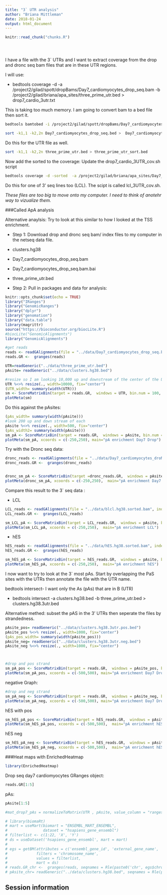 ```yaml
---
title: "3` UTR analysis"
author: "Briana Mittleman"
date: 2018-01-24
output: html_document
---
```


<!-- The file analysis/chunks.R contains chunks that define default settings
shared across the workflowr files. -->
```r
knitr::read_chunk("chunks.R")
```

<!-- Update knitr chunk options -->
```r
```

<!-- Insert the date the file was last updated -->
```r
```

<!-- Insert the code version (Git commit SHA1) if Git repository exists and R
 package git2r is installed -->
```r
```

<!-- Add your analysis here -->

I have a file with the 3` UTRs and I want to extract coverage from the drop and dronc seq bam files that are in these UTR regions.

I will use:  


- bedtools coverage -d -a /project2/gilad/spott/dropBams/Day7_cardiomyocytes_drop_seq.bam -b /project2/gilad/briana/apa_sites/three_prime_utr.bed > drop7_cardio_3utr.txt


This is taking too much memory. I am going to convert bam to a bed file then sort it.  
 
```bash
bedtools bamtobed -i /project2/gilad/spott/dropBams/Day7_cardiomyocytes_drop_seq.bam > Day7_cardiomyocytes_drop_seq.bed  

sort -k1,1 -k2,2n Day7_cardiomyocytes_drop_seq.bed >  Day7_cardiomyocytes_drop_seq_sort.bed 
```



Do this for the UTR file as well.  

```bash
sort -k1,1 -k2,2n three_prime_utr.bed > three_prime_utr_sort.bed  
```


Now add the sorted to the coverage:  Update the drop7_cardio_3UTR_cov.sh script  


```bash
bedtools coverage -d -sorted  -a /project2/gilad/briana/apa_sites/Day7_cardiomyocytes_drop_seq_sort.bed  -b /project2/gilad/briana/apa_sites/three_prime_utr_sort.bed > drop7_cardio_3utr.txt
```

Do this for one of 3' seq lines too (LCL). The scipt is called lcl_3UTR_cov.sh.  

*These files are too big to move onto my computer. I need to think of anotehr way to vizualize them.*

###Called ApA analysis  

Alternative anaylsis: Try to look at this similar to how I looked at the TSS enrichment. 

* Step 1: Download drop and dronc seq bam/ index files to my computer in the netseq data file.  

- clusters.hg38  

- Day7_cardiomyocytes_drop_seq.bam  

- Day7_cardiomyocytes_drop_seq.bam.bai  

- three_prime_utr.bed  


* Step 2: Pull in packages and data for analysis:  


```r
knitr::opts_chunk$set(echo = TRUE)
library("IRanges")
library("GenomicRanges")
library("dplyr")
library("genomation")
library("data.table")
library(magrittr)
source("https://bioconductor.org/biocLite.R")
#biocLite("GenomicAlignments")
library("GenomicAlignments")
```

```r
#get reads
reads <- readGAlignments(file = "../data/Day7_cardiomyocytes_drop_seq.bam", index="../data/Day7_cardiomyocytes_drop_seq.bam.bai")
reads.GR <-  granges(reads)

UTR=readGeneric("../data/three_prime_utr.bed")
pAsite= readGeneric("../data/clusters.hg38.bed")

```




```r
#resize so I am looking 10,000 up and downstream of the center of the UTR
UTR %<>% resize(., width=10000, fix="center")
(UTR_width= summary(width(UTR)))
sm <- ScoreMatrixBin(target = reads.GR,  windows = UTR, bin.num = 100, bin.op = "mean")  
plotMeta(sm)


```


Do this against the pAsites: 

```r
(pAs_width= summary(width(pAsite)))
#look 200 up and down stream of each 
pAsite %<>% resize(., width=500, fix="center")
(pAs_width2= summary(width(pAsite)))
sm_pA <- ScoreMatrixBin(target = reads.GR,  windows = pAsite, bin.num = 500, bin.op = "mean",strand.aware=TRUE)
plotMeta(sm_pA, xcoords = c(-250,250), main="pA enrichment Day7 Drop")

```
Try with the Dronc seq data:  
```r
dronc_reads <- readGAlignments(file = "../data/Day7_cardiomyocytes_droNC_seq.bam", index="../data/Day7_cardiomyocytes_droNC_seq.bam.bai")
dronc_reads.GR <-  granges(dronc_reads)


dronc_sm_pA <- ScoreMatrixBin(target =dronc_reads.GR,  windows = pAsite, bin.num = 500, bin.op = "mean", strand.aware=TRUE)
plotMeta(dronc_sm_pA, xcoords = c(-250,250),  main="pA enrichment Day7 Dronc")
```








Compare this result to the 3` seq data :  


* LCL  


```r
LCL_reads <- readGAlignments(file = "../data/blcl.hg38.sorted.bam", index="../data/blcl.hg38.sorted.bam.bai")
LCL_reads.GR <-  granges(LCL_reads)

sm_LCL_pA <- ScoreMatrixBin(target = LCL_reads.GR,  windows = pAsite, bin.num = 500, bin.op = "mean", strand.aware=TRUE)
plotMeta(sm_LCL_pA, xcoords = c(-250,250),  main="pA enrichment LCL")
```

* hES  

```r
hES_reads <- readGAlignments(file = "../data/hES.hg38.sorted.bam", index="../data/hES.hg38.sorted.bam.bai") 
hES_reads.GR <-  granges(hES_reads)

sm_hES_pA <- ScoreMatrixBin(target = hES_reads.GR,  windows = pAsite, bin.num = 500, bin.op = "mean", strand.aware=TRUE) 
plotMeta(sm_hES_pA, xcoords = c(-250,250),  main="pA enrichment hES") 
``` 

I now want to try to look at the 3` most pAs. Start by overlapping the PaS sites with the UTRs then annotate the file with the UTR name.  

bedtools intersect- I want only the As (pAs) that are in B (UTR)

* bedtools intersect -a clusters.hg38.bed -b three_prime_utr.bed > clusters.hg38.3utr.bed  

Alternative methed: subset the pAS in the 3' UTRs then seperate the files by strandedness.  

```r
pAsite_pos= readGeneric("../data/clusters.hg38.3utr.pos.bed")
pAsite_pos %<>% resize(., width=1000, fix="center")
(pAs_pos_width= summary(width(pAsite_pos)))
pAsite_neg= readGeneric("../data/clusters.hg38.3utr.neg.bed")
pAsite_neg %<>% resize(., width=1000, fix="center")




```



```r
#drop and pos strand
sm_pA_pos <- ScoreMatrixBin(target = reads.GR,  windows = pAsite_pos, bin.num = 1000, bin.op = "mean")
plotMeta(sm_pA_pos, xcoords = c(-500,500), main="pA enrichment Day7 Drop pos strand")
```
negative Graph:  

```r
#drop and neg strand
sm_pA_neg <- ScoreMatrixBin(target = reads.GR,  windows = pAsite_neg, bin.num = 1000, bin.op = "mean")
plotMeta(sm_pA_neg, xcoords = c(-500,500), main="pA enrichment Day7 Drop neg strand")
```

hES with pos

```r
sm_hES_pA_pos <- ScoreMatrixBin(target = hES_reads.GR,  windows = pAsite_pos, bin.num = 1000, bin.op = "mean") 
plotMeta(sm_hES_pA_pos, xcoords = c(-500,500),  main="pA enrichment hES pos") 
```

hES neg  

```r
sm_hES_pA_neg <- ScoreMatrixBin(target = hES_reads.GR,  windows = pAsite_neg, bin.num = 1000, bin.op = "mean") 
plotMeta(sm_hES_pA_neg, xcoords = c(-500,500),  main="pA enrichment hES pos") 
```

###Heat maps with EnrichedHeatmap  

```r
library(EnrichedHeatmap)
```
Drop seq day7 cardiomyocytes GRanges object:  

```r
reads.GR[1:5]
```

pAs:  

```r
pAsite[1:5]
```

```r

#mat_drop7_pAs = normalizeToMatrix(UTR , pAsite, value_column = "ranges", extend = 1000, mean_mode = "w0", w = 100)

```




```r
# library(biomaRt)
# mart = useMart(biomart = "ENSEMBL_MART_ENSEMBL",
#                dataset = "hsapiens_gene_ensembl")
# filterlist <- c(1:22, 'X', 'Y')
# ds = useDataset('hsapiens_gene_ensembl', mart = mart)
# 
# egs = getBM(attributes = c('ensembl_gene_id', 'external_gene_name', 'chromosome_name', 'start_position', 'end_position', 'strand'), 
#             filters = 'chromosome_name',
#             values = filterlist,
#             mart = ds)
# reads.GR_chr <-  granges(reads, seqnames = Rle(paste0('chr', egs$chromosome_name )))
# pAsite_chr= readGeneric("../data/clusters.hg38.bed", seqnames = Rle(paste0('chr', egs$chromosome_name )))
```


## Session information

<!-- Insert the session information into the document -->
```r
```
